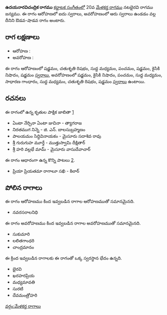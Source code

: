 {{Infobox ragam
	| name          	= ఉదయనారవిచంద్రిక
	| synonym	    	= 
	| mela          	= 
	| chakra        	= 
	| janaka        	= 
	| type          	= ఔడవ-శాడవ
	| arohanam      	= {{svaraC|S|R2|M1|P|S|N2|S'}} 
	| avarohanam    	= {{svaraC|S'|N2|P|M1|G2|M1|R2|S}}
	| jeeva         	=
	| chhaya        	=
	| nyasa         	=
	| vishesha      	= 
	| equivalent  		= 
}}
{{కర్ణాటక సంగీత రాగాలు}}
'''ఉదయనారవిచంద్రిక రాగము''' [[కర్ణాటక సంగీతం]]లో 20వ [[మేళకర్త రాగము]] నటభైరవి రాగము జన్యము.  ఈ రాగం ఆరోహణలో ఐదు స్వరాలు, అవరోహణంలో ఆరు స్వరాలు ఉండడం వల్ల దీనిని ఔడవ-షాడవ రాగం అంటారు.


==రాగ లక్షణాలు==


* ఆరోహణ : {{svaraC|S|R2|M1|P|S|N2|S'}} 
* అవరోహణ : {{svaraC|S'|N2|P|M1|G2|M1|R2|S}}

ఈ రాగం ఆరోహణంలో షడ్జమం, చతుశృతి రిషభం, సుద్ద మధ్యమం, పంచమం, షడ్జమం, కైసికి నిషాదం, షడ్జమం [[స్వరాలు]], అవరోహణంలో షడ్జమం, కైసికి నిషాదం, పంచమం, సుద్ద మధ్యమం, సాధారణ గాంధారం, సుద్ద మధ్యమం, చతుశృతి రిషభం, షడ్జమం [[స్వరాలు]] ఉంటాయి.

==రచనలు==
ఈ రాగంలో ఉన్న కృతుల పాక్షిక జాబితా [https://github.com/ssrihari/ragavardhini/blob/master/ragas/kritis.psv]
* ఏంటా నేర్చినా ఏంటా జుచినా - త్యాగరాజ
* నిరతముగ నిన్నె - జి. ఎన్. బాలసుబ్రహ్మణం
* పాలయమం సిద్ధివినాయకం - మైసూరు సదాశివ రావు
* శ్రీ గురుగుహ మూర్తే - ముత్తుస్వామి దీక్షితార్
* శ్రీ హరి వల్లభే మామ్ - మైసూరు వాసుదేవాచార్

ఈ రాగం ఆధారంగా ఉన్న కొన్ని పాటలు [http://rksanka.tripod.com/music/rslist.html].
* ప్రియా ప్రియతమా రాగాలూ సఖి - కిలార్




==పోలిన రాగాలు==
ఈ రాగం ఆరోహణము కింద ఇవ్వబడిన రాగాల ఆరోహణముతో సమానమైనది.
* నవరసరాలనిధి

ఈ రాగం అవరోహణము కింద ఇవ్వబడిన రాగాల అవరోహణముతో సమానమైనది.
* సుకుమారి
* లలితగాంధరి
* చాంద్రమానం

ఈ క్రింద ఇవ్వబడిన రాగాలకు ఈ రాగంతో ఒక్క స్వరస్థాన భేదం ఉన్నది.
* భైరవి
* ఖరహరప్రియ
* మధ్యమావతి
* సురటి
* దేవమంత్రోహరి



[[వర్గం:మేళకర్త రాగాలు]]